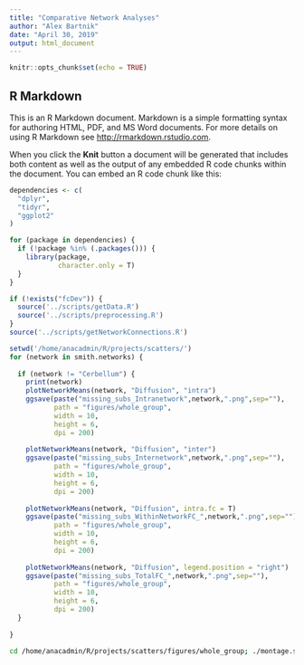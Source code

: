 ```yaml
---
title: "Comparative Network Analyses"
author: "Alex Bartnik"
date: "April 30, 2019"
output: html_document
---
```


```r
knitr::opts_chunk$set(echo = TRUE)
```

## R Markdown

This is an R Markdown document. Markdown is a simple formatting syntax for authoring HTML, PDF, and MS Word documents. For more details on using R Markdown see <http://rmarkdown.rstudio.com>.

When you click the **Knit** button a document will be generated that includes both content as well as the output of any embedded R code chunks within the document. You can embed an R code chunk like this:

```r

dependencies <- c(
  "dplyr",
  "tidyr",
  "ggplot2"
)

for (package in dependencies) {
  if (!package %in% (.packages())) {
    library(package,
            character.only = T)
  }
}

if (!exists("fcDev")) {
  source('../scripts/getData.R')
  source('../scripts/preprocessing.R')
}
source('../scripts/getNetworkConnections.R')

```


```r

setwd('/home/anacadmin/R/projects/scatters/')
for (network in smith.networks) {
  
  if (network != "Cerbellum") {
    print(network)
    plotNetworkMeans(network, "Diffusion", "intra")
    ggsave(paste("missing_subs_Intranetwork",network,".png",sep=""),
           path = "figures/whole_group",
           width = 10,
           height = 6,
           dpi = 200)
    
    plotNetworkMeans(network, "Diffusion", "inter")
    ggsave(paste("missing_subs_Internetwork",network,".png",sep=""),
           path = "figures/whole_group",
           width = 10,
           height = 6,
           dpi = 200)
    
    plotNetworkMeans(network, "Diffusion", intra.fc = T)
    ggsave(paste("missing_subs_WithinNetworkFC_",network,".png",sep=""),
           path = "figures/whole_group",
           width = 10,
           height = 6,
           dpi = 200)
    
    plotNetworkMeans(network, "Diffusion", legend.position = "right")
    ggsave(paste("missing_subs_TotalFC_",network,".png",sep=""),
           path = "figures/whole_group",
           width = 10,
           height = 6,
           dpi = 200)
  }
  
}

```

```bash

cd /home/anacadmin/R/projects/scatters/figures/whole_group; ./montage.sh 

```








